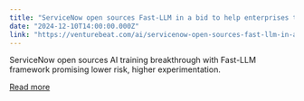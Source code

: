 ```yaml
---
title: "ServiceNow open sources Fast-LLM in a bid to help enterprises train AI models 20% quicker"
date: "2024-12-10T14:00:00.000Z"
link: "https://venturebeat.com/ai/servicenow-open-sources-fast-llm-in-a-bid-to-help-enterprises-train-ai-models-20x-quicker/"
---
```


ServiceNow open sources AI training breakthrough with Fast-LLM framework promising lower risk, higher experimentation.

[Read more](https://venturebeat.com/ai/servicenow-open-sources-fast-llm-in-a-bid-to-help-enterprises-train-ai-models-20x-quicker/)
